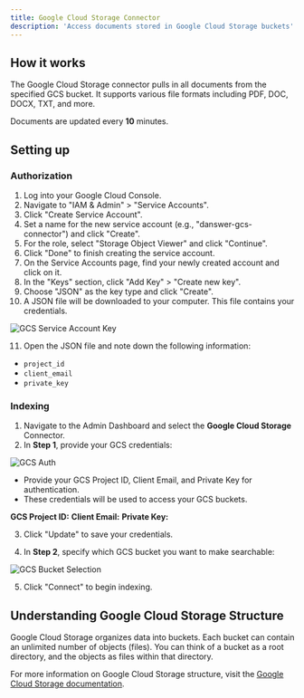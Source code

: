 ```yaml
---
title: Google Cloud Storage Connector
description: 'Access documents stored in Google Cloud Storage buckets'
---
```


## How it works
The Google Cloud Storage connector pulls in all documents from the specified GCS bucket. It supports various file formats including PDF, DOC, DOCX, TXT, and more.

Documents are updated every **10** minutes.

## Setting up

### Authorization

1. Log into your Google Cloud Console.
2. Navigate to "IAM & Admin" > "Service Accounts".
3. Click "Create Service Account".
4. Set a name for the new service account (e.g., "danswer-gcs-connector") and click "Create".
5. For the role, select "Storage Object Viewer" and click "Continue".
6. Click "Done" to finish creating the service account.
7. On the Service Accounts page, find your newly created account and click on it.
8. In the "Keys" section, click "Add Key" > "Create new key".
9. Choose "JSON" as the key type and click "Create".
10. A JSON file will be downloaded to your computer. This file contains your credentials.

![GCS Service Account Key](/images/connectors/gcs/gcs_service_account_key.png)

11. Open the JSON file and note down the following information:
   - `project_id`
   - `client_email`
   - `private_key`

### Indexing

1. Navigate to the Admin Dashboard and select the **Google Cloud Storage** Connector.
2. In **Step 1**, provide your GCS credentials:

![GCS Auth](/images/connectors/gcs/gcs_auth.png)

* Provide your GCS Project ID, Client Email, and Private Key for authentication.
* These credentials will be used to access your GCS buckets.

**GCS Project ID:**
**Client Email:**
**Private Key:**

3. Click "Update" to save your credentials.

4. In **Step 2**, specify which GCS bucket you want to make searchable:

![GCS Bucket Selection](/images/connectors/gcs/gcs_bucket_selection.png)

5. Click "Connect" to begin indexing.

## Understanding Google Cloud Storage Structure

Google Cloud Storage organizes data into buckets. Each bucket can contain an unlimited number of objects (files). You can think of a bucket as a root directory, and the objects as files within that directory.

For more information on Google Cloud Storage structure, visit the [Google Cloud Storage documentation](https://cloud.google.com/storage/docs).